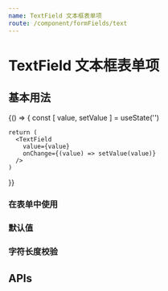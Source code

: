 ```yaml
---
name: TextField 文本框表单项
route: /component/formFields/text
---
```



# TextField 文本框表单项

## 基本用法

<Playground>
  {() => {
    const [ value, setValue ] = useState('')

    return (
      <TextField
        value={value}
        onChange={(value) => setValue(value)}
      />
    )
  }}
</Playground>

### 在表单中使用

<Playground>
  <Form
    config={{
      fields: [
        {
          label: '文本框',
          field: 'text',
          type: 'text'
        }
      ]
    }}
  />
</Playground>

### 默认值

<Playground>
  <Form
    config={{
      fields: [
        {
          label: '文本框',
          field: 'text',
          type: 'text',
          default: {
            type: 'static',
            value: 'default'
          }
        }
      ]
    }}
  />
</Playground>

### 字符长度校验

<Playground>
  <Form
    config={{
      fields: [
        {
          label: '文本框',
          field: 'text',
          type: 'text',
          minLength: 3,
          maxLength: 6
        }
      ]
    }}
  />
</Playground>

## APIs

 <Props of={PropsType} />